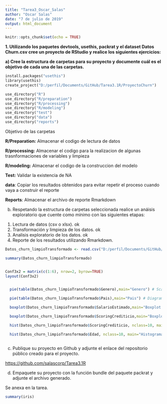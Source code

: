 ```yaml
---
title: "Tarea3_Oscar_Salas"
author: "Oscar Salas"
date: "7 de julio de 2019"
output: html_document
---
```


```r
knitr::opts_chunk$set(echo = TRUE)
```


**1. Utilizando los paquetes devtools, usethis, packrat y el dataset Datos Churn.csv cree un proyecto de RStudio y realice los siguientes ejercicios:**


**a) Cree la estructura de carpetas para su proyecto y documente cuál es el objetivo de cada una de las carpetas.**


```1
install.packages("usethis")
library(usethis)
create_project("D:/perfil/Documents/GitHub/Tarea3.1R/ProyectoChurn")

use_directory("R")
use_directory("R/preparation")
use_directory("R/processing")
use_directory("R/modeling")
use_directory("test")
use_directory("data")
use_directory("reports")

```
Objetivo de las carpetas

**R/Preparation:** Almacenar el codigo de lectura de datos

**R/processing:** Almacenar el codigo para la realizacion de algunas trasnformaciones de variables y limpieza

**R/modeling:** Almacenar el codigo de la construccion del modelo

**Test:** Validar la existencia de NA

**data**: Copiar los resultados obtenidos para evitar repetir el proceso cuando vaya a construir el reporte

**Reports**: Almacenar el archivo de reporte Rmarkdown


b) Respetando la estructura de carpetas seleccionada realice un anáisis exploratorio que cuente como mínimo con las siguientes etapas:

1) Lectura de datos (csv o xlsx).
ok
2) Transformación y limpieza de los datos.
ok
3) Analisis exploratorio de los datos.
ok
4) Reporte de los resultados utilizando Rmarkdown.

```r

Datos_churn_limpioTransformado <- read.csv("D:/perfil/Documents/GitHub/Tarea3.1R/ProyectoChurn/data/Datos_churn_limpioTransformado.csv")

summary(Datos_churn_limpioTransformado)


Conf3x2 = matrix(c(1:6), nrow=2, byrow=TRUE)
layout(Conf3x2)


  pie(table(Datos_churn_limpioTransformado$Genero),main="Genero") # Scatter plot.

  pie(table(Datos_churn_limpioTransformado$Pais),main="Pais") # Diagrama de cajas y bigotes o boxplot.

  boxplot(Datos_churn_limpioTransformado$SalarioEstimado,main="Boxplot Salario Estimado") # Diagrama de cajas y bigotes o boxplot en función de una variable con dos niveles.

  boxplot(Datos_churn_limpioTransformado$ScoringCrediticio,main="Boxplot Scoring")

  hist(Datos_churn_limpioTransformado$ScoringCrediticio, nclass=10, main="Histograma Scoring")

  hist(Datos_churn_limpioTransformado$Edad, nclass=10, main="Histograma Edad") # Histograma.



```

    
c) Publique su proyecto en Github y adjunte el enlace del repositorio público creado para el proyecto.

<https://github.com/salascorp/Tarea3.1R>

d) Empaquete su proyecto con la función bundle del paquete packrat y adjunte el archivo generado.

Se anexa en la tarea.


```r
summary(iris)
```


